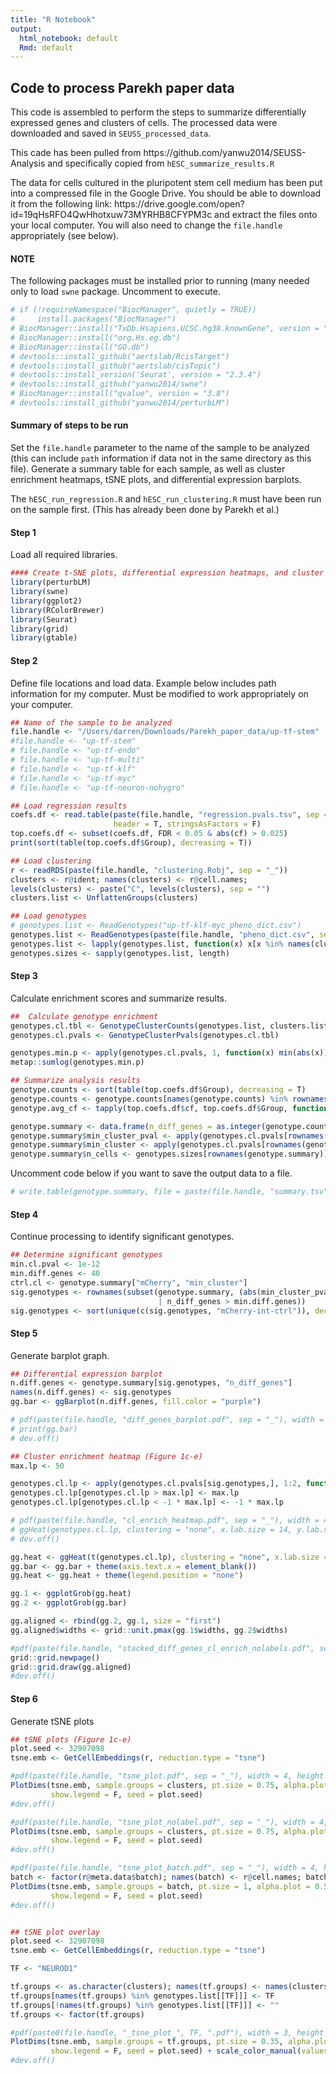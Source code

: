 ```yaml
---
title: "R Notebook"
output:
  html_notebook: default
  Rmd: default
---
```


## Code to process Parekh paper data
This code is assembled to perform the steps to summarize differentially expressed genes and clusters of cells. The processed data were downloaded and saved in `SEUSS_processed_data`.

This cade has been pulled from https://github.com/yanwu2014/SEUSS-Analysis and specifically copied from `hESC_summarize_results.R`

The data for cells cultured in the pluripotent stem cell medium has been put into a compressed file in the Google Drive. You should be able to download it from the following link: https://drive.google.com/open?id=19qHsRFO4QwHhotxuw73MYRHB8CFYPM3c and extract the files onto your local computer. You will also need to change the `file.handle` appropriately (see below).

#### NOTE
The following packages must be installed prior to running (many needed only to load `swne` package. Uncomment to execute.

```r
# if (!requireNamespace("BiocManager", quietly = TRUE))
#     install.packages("BiocManager")
# BiocManager::install("TxDb.Hsapiens.UCSC.hg38.knownGene", version = "3.8")
# BiocManager::install("org.Hs.eg.db")
# BiocManager::install("GO.db")
# devtools::install_github("aertslab/RcisTarget")
# devtools::install_github("aertslab/cisTopic")
# devtools::install_version('Seurat', version = "2.3.4")
# devtools::install_github("yanwu2014/swne")
# BiocManager::install("qvalue", version = "3.8")
# devtools::install_github("yanwu2014/perturbLM")
```

#### Summary of steps to be run
Set the `file.handle` parameter to the name of the sample to be analyzed (this can include `path` information if data not in the same directory as this file). Generate a summary table for each sample, as well as cluster enrichment heatmaps, tSNE plots, and differential expression barplots. 

The `hESC_run_regression.R` and `hESC_run_clustering.R` must have been run on the sample first. (This has already been done by Parekh et al.)

#### Step 1
Load all required libraries.
```r
#### Create t-SNE plots, differential expression heatmaps, and cluster enrichment heatmaps
library(perturbLM)
library(swne)
library(ggplot2)
library(RColorBrewer)
library(Seurat)
library(grid)
library(gtable)

```
 
#### Step 2
Define file locations and load data. Example below includes path information for my computer. Must be modified to work appropriately on your computer.

```r
## Name of the sample to be analyzed
file.handle <- "/Users/darren/Downloads/Parekh_paper_data/up-tf-stem"
#file.handle <- "up-tf-stem"
# file.handle <- "up-tf-endo"
# file.handle <- "up-tf-multi"
# file.handle <- "up-tf-klf"
# file.handle <- "up-tf-myc"
# file.handle <- "up-tf-neuron-nohygro"

## Load regression results
coefs.df <- read.table(paste(file.handle, "regression.pvals.tsv", sep = "_"), sep = "\t", 
                       header = T, stringsAsFactors = F)
top.coefs.df <- subset(coefs.df, FDR < 0.05 & abs(cf) > 0.025)
print(sort(table(top.coefs.df$Group), decreasing = T))

## Load clustering
r <- readRDS(paste(file.handle, "clustering.Robj", sep = "_"))
clusters <- r@ident; names(clusters) <- r@cell.names;
levels(clusters) <- paste("C", levels(clusters), sep = "")
clusters.list <- UnflattenGroups(clusters)

## Load genotypes
# genotypes.list <- ReadGenotypes("up-tf-klf-myc_pheno_dict.csv")
genotypes.list <- ReadGenotypes(paste(file.handle, "pheno_dict.csv", sep = "_"))
genotypes.list <- lapply(genotypes.list, function(x) x[x %in% names(clusters)])
genotypes.sizes <- sapply(genotypes.list, length)
```

#### Step 3
Calculate enrichment scores and summarize results.
```r
##  Calculate genotype enrichment
genotypes.cl.tbl <- GenotypeClusterCounts(genotypes.list, clusters.list)
genotypes.cl.pvals <- GenotypeClusterPvals(genotypes.cl.tbl)

genotypes.min.p <- apply(genotypes.cl.pvals, 1, function(x) min(abs(x)) * length(x))
metap::sumlog(genotypes.min.p)

## Summarize analysis results
genotype.counts <- sort(table(top.coefs.df$Group), decreasing = T)
genotype.counts <- genotype.counts[names(genotype.counts) %in% rownames(genotypes.cl.pvals)]
genotype.avg_cf <- tapply(top.coefs.df$cf, top.coefs.df$Group, function(x) mean(abs(x)))[names(genotype.counts)]

genotype.summary <- data.frame(n_diff_genes = as.integer(genotype.counts), avg_cf = genotype.avg_cf)
genotype.summary$min_cluster_pval <- apply(genotypes.cl.pvals[rownames(genotype.summary), ], 1, function(x) min(abs(x)))
genotype.summary$min_cluster <- apply(genotypes.cl.pvals[rownames(genotype.summary), ], 1, function(x) names(x[which.min(abs(x))]))
genotype.summary$n_cells <- genotypes.sizes[rownames(genotype.summary)]
```

Uncomment code below if you want to save the output data to a file.
```r
# write.table(genotype.summary, file = paste(file.handle, "summary.tsv", sep = "_"), sep = "\t")
```

#### Step 4
Continue processing to identify significant genotypes.
```r
## Determine significant genotypes
min.cl.pval <- 1e-12
min.diff.genes <- 40
ctrl.cl <- genotype.summary["mCherry", "min_cluster"]
sig.genotypes <- rownames(subset(genotype.summary, (abs(min_cluster_pval) < min.cl.pval & min_cluster != ctrl.cl) 
                                 | n_diff_genes > min.diff.genes))
sig.genotypes <- sort(unique(c(sig.genotypes, "mCherry-int-ctrl")), decreasing = T); print(sig.genotypes);
```

#### Step 5
Generate barplot graph.
```r
## Differential expression barplot
n.diff.genes <- genotype.summary[sig.genotypes, "n_diff_genes"]
names(n.diff.genes) <- sig.genotypes
gg.bar <- ggBarplot(n.diff.genes, fill.color = "purple")

# pdf(paste(file.handle, "diff_genes_barplot.pdf", sep = "_"), width = 3.5, height = 1.5)
# print(gg.bar)
# dev.off()

## Cluster enrichment heatmap (Figure 1c-e)
max.lp <- 50

genotypes.cl.lp <- apply(genotypes.cl.pvals[sig.genotypes,], 1:2, function(x) ifelse(x > 0, -log10(x), log10(-1 * x)))
genotypes.cl.lp[genotypes.cl.lp > max.lp] <- max.lp
genotypes.cl.lp[genotypes.cl.lp < -1 * max.lp] <- -1 * max.lp

# pdf(paste(file.handle, "cl_enrich_heatmap.pdf", sep = "_"), width = 4.5, height = 5)
# ggHeat(genotypes.cl.lp, clustering = "none", x.lab.size = 14, y.lab.size = 14)
# dev.off()

gg.heat <- ggHeat(t(genotypes.cl.lp), clustering = "none", x.lab.size = 14, y.lab.size = 14)
gg.bar <- gg.bar + theme(axis.text.x = element_blank())
gg.heat <- gg.heat + theme(legend.position = "none")

gg.1 <- ggplotGrob(gg.heat)
gg.2 <- ggplotGrob(gg.bar)

gg.aligned <- rbind(gg.2, gg.1, size = "first")
gg.aligned$widths <- grid::unit.pmax(gg.1$widths, gg.2$widths)

#pdf(paste(file.handle, "stacked_diff_genes_cl_enrich_nolabels.pdf", sep = "_"), width = 5.5, height = 6)
grid::grid.newpage()
grid::grid.draw(gg.aligned)
#dev.off()

```

#### Step 6
Generate tSNE plots
```r
## tSNE plots (Figure 1c-e)
plot.seed <- 32907098
tsne.emb <- GetCellEmbeddings(r, reduction.type = "tsne")

#pdf(paste(file.handle, "tsne_plot.pdf", sep = "_"), width = 4, height = 4)
PlotDims(tsne.emb, sample.groups = clusters, pt.size = 0.75, alpha.plot = 0.5, label.size = 6, do.label = T,
         show.legend = F, seed = plot.seed)
#dev.off()

#pdf(paste(file.handle, "tsne_plot_nolabel.pdf", sep = "_"), width = 4, height = 4)
PlotDims(tsne.emb, sample.groups = clusters, pt.size = 0.75, alpha.plot = 0.5, label.size = 0, do.label = F,
         show.legend = F, seed = plot.seed)
#dev.off()

#pdf(paste(file.handle, "tsne_plot_batch.pdf", sep = "_"), width = 4, height = 4)
batch <- factor(r@meta.data$batch); names(batch) <- r@cell.names; batch <- batch[rownames(tsne.emb)];
PlotDims(tsne.emb, sample.groups = batch, pt.size = 1, alpha.plot = 0.5, label.size = 8, do.label = T,
         show.legend = F, seed = plot.seed)
#dev.off()


## tSNE plot overlay
plot.seed <- 32907098
tsne.emb <- GetCellEmbeddings(r, reduction.type = "tsne")

TF <- "NEUROD1"

tf.groups <- as.character(clusters); names(tf.groups) <- names(clusters);
tf.groups[names(tf.groups) %in% genotypes.list[[TF]]] <- TF
tf.groups[!names(tf.groups) %in% genotypes.list[[TF]]] <- ""
tf.groups <- factor(tf.groups)

#pdf(paste0(file.handle, "_tsne_plot_", TF, ".pdf"), width = 3, height = 3)
PlotDims(tsne.emb, sample.groups = tf.groups, pt.size = 0.35, alpha.plot = 0.4, label.size = 0, do.label = T,
         show.legend = F, seed = plot.seed) + scale_color_manual(values = c("grey", "red")) + ggtitle(TF)
#dev.off()
```

